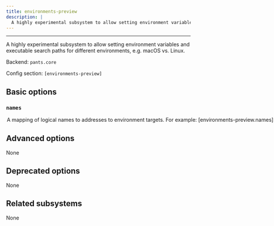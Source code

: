 ```yaml
---
title: environments-preview
description: |
  A highly experimental subsystem to allow setting environment variables and executable search paths for different environments, e.g. macOS vs. Linux.
---
```



---

A highly experimental subsystem to allow setting environment variables and executable search paths for different environments, e.g. macOS vs. Linux.

Backend: <span className="color--primary">`pants.core`</span>

Config section: <span className="color--primary">`[environments-preview]`</span>

<span className={styles.options}>

## Basic options

### `names`

<Option
  cli_repr={`--environments-preview-names="{'key1': val1, 'key2': val2, ...}"`}
  env_repr='PANTS_ENVIRONMENTS_PREVIEW_NAMES'
  toml_repr={`[environments-preview.names]
key1 = val1
key2 = val2
...`}
  default_repr={`{}`}
>

A mapping of logical names to addresses to environment targets. For example:

```
[environments-preview.names]
linux_local = "//:linux_env"
macos_local = "//:macos_env"
centos6 = "//:centos6_docker_env"
linux_ci = "build-support:linux_ci_env"
macos_ci = "build-support:macos_ci_env"
```

To use an environment for a given target, specify the name in the `environment` field on that target. Pants will consume the environment target at the address mapped from that name.

Pants will ignore any environment targets that are not given a name via this option.

</Option>

## Advanced options

None

## Deprecated options

None

## Related subsystems

None

</span>
